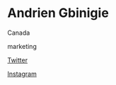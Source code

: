 # Andrien Gbinigie

<Location>

Canada

</Location>

<Skills>

marketing

</Skills>

<Personal>

[Twitter](https://twitter.com/EscoBlades)

[Instagram](https://instagram.com/escoblades)

</Personal>


